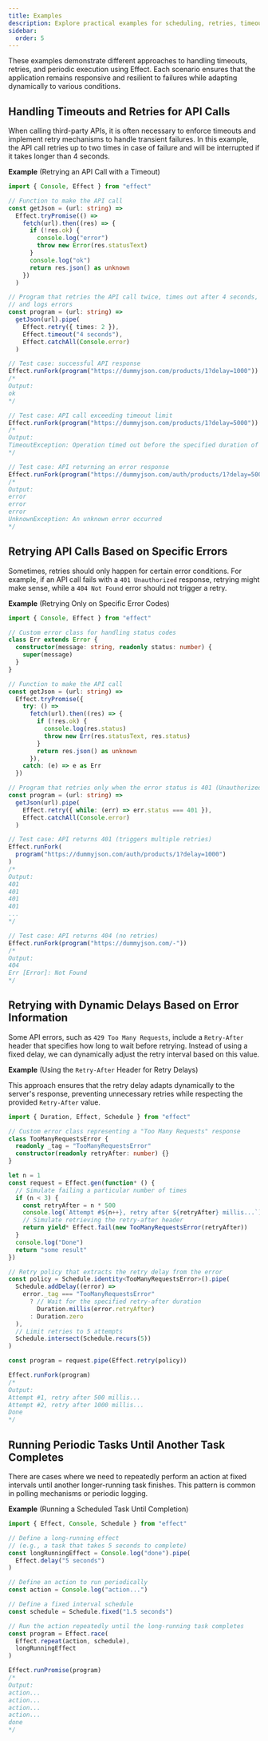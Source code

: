 ```yaml
---
title: Examples
description: Explore practical examples for scheduling, retries, timeouts, and periodic task execution in Effect.
sidebar:
  order: 5
---
```


These examples demonstrate different approaches to handling timeouts, retries, and periodic execution using Effect. Each scenario ensures that the application remains responsive and resilient to failures while adapting dynamically to various conditions.

## Handling Timeouts and Retries for API Calls

When calling third-party APIs, it is often necessary to enforce timeouts and implement retry mechanisms to handle transient failures. In this example, the API call retries up to two times in case of failure and will be interrupted if it takes longer than 4 seconds.

**Example** (Retrying an API Call with a Timeout)

```ts twoslash
import { Console, Effect } from "effect"

// Function to make the API call
const getJson = (url: string) =>
  Effect.tryPromise(() =>
    fetch(url).then((res) => {
      if (!res.ok) {
        console.log("error")
        throw new Error(res.statusText)
      }
      console.log("ok")
      return res.json() as unknown
    })
  )

// Program that retries the API call twice, times out after 4 seconds,
// and logs errors
const program = (url: string) =>
  getJson(url).pipe(
    Effect.retry({ times: 2 }),
    Effect.timeout("4 seconds"),
    Effect.catchAll(Console.error)
  )

// Test case: successful API response
Effect.runFork(program("https://dummyjson.com/products/1?delay=1000"))
/*
Output:
ok
*/

// Test case: API call exceeding timeout limit
Effect.runFork(program("https://dummyjson.com/products/1?delay=5000"))
/*
Output:
TimeoutException: Operation timed out before the specified duration of '4s' elapsed
*/

// Test case: API returning an error response
Effect.runFork(program("https://dummyjson.com/auth/products/1?delay=500"))
/*
Output:
error
error
error
UnknownException: An unknown error occurred
*/
```

## Retrying API Calls Based on Specific Errors

Sometimes, retries should only happen for certain error conditions. For example, if an API call fails with a `401 Unauthorized` response, retrying might make sense, while a `404 Not Found` error should not trigger a retry.

**Example** (Retrying Only on Specific Error Codes)

```ts twoslash
import { Console, Effect } from "effect"

// Custom error class for handling status codes
class Err extends Error {
  constructor(message: string, readonly status: number) {
    super(message)
  }
}

// Function to make the API call
const getJson = (url: string) =>
  Effect.tryPromise({
    try: () =>
      fetch(url).then((res) => {
        if (!res.ok) {
          console.log(res.status)
          throw new Err(res.statusText, res.status)
        }
        return res.json() as unknown
      }),
    catch: (e) => e as Err
  })

// Program that retries only when the error status is 401 (Unauthorized)
const program = (url: string) =>
  getJson(url).pipe(
    Effect.retry({ while: (err) => err.status === 401 }),
    Effect.catchAll(Console.error)
  )

// Test case: API returns 401 (triggers multiple retries)
Effect.runFork(
  program("https://dummyjson.com/auth/products/1?delay=1000")
)
/*
Output:
401
401
401
401
...
*/

// Test case: API returns 404 (no retries)
Effect.runFork(program("https://dummyjson.com/-"))
/*
Output:
404
Err [Error]: Not Found
*/
```

## Retrying with Dynamic Delays Based on Error Information

Some API errors, such as `429 Too Many Requests`, include a `Retry-After` header that specifies how long to wait before retrying. Instead of using a fixed delay, we can dynamically adjust the retry interval based on this value.

**Example** (Using the `Retry-After` Header for Retry Delays)

This approach ensures that the retry delay adapts dynamically to the server's response, preventing unnecessary retries while respecting the provided `Retry-After` value.

```ts twoslash
import { Duration, Effect, Schedule } from "effect"

// Custom error class representing a "Too Many Requests" response
class TooManyRequestsError {
  readonly _tag = "TooManyRequestsError"
  constructor(readonly retryAfter: number) {}
}

let n = 1
const request = Effect.gen(function* () {
  // Simulate failing a particular number of times
  if (n < 3) {
    const retryAfter = n * 500
    console.log(`Attempt #${n++}, retry after ${retryAfter} millis...`)
    // Simulate retrieving the retry-after header
    return yield* Effect.fail(new TooManyRequestsError(retryAfter))
  }
  console.log("Done")
  return "some result"
})

// Retry policy that extracts the retry delay from the error
const policy = Schedule.identity<TooManyRequestsError>().pipe(
  Schedule.addDelay((error) =>
    error._tag === "TooManyRequestsError"
      ? // Wait for the specified retry-after duration
        Duration.millis(error.retryAfter)
      : Duration.zero
  ),
  // Limit retries to 5 attempts
  Schedule.intersect(Schedule.recurs(5))
)

const program = request.pipe(Effect.retry(policy))

Effect.runFork(program)
/*
Output:
Attempt #1, retry after 500 millis...
Attempt #2, retry after 1000 millis...
Done
*/
```

## Running Periodic Tasks Until Another Task Completes

There are cases where we need to repeatedly perform an action at fixed intervals until another longer-running task finishes. This pattern is common in polling mechanisms or periodic logging.

**Example** (Running a Scheduled Task Until Completion)

```ts twoslash
import { Effect, Console, Schedule } from "effect"

// Define a long-running effect
// (e.g., a task that takes 5 seconds to complete)
const longRunningEffect = Console.log("done").pipe(
  Effect.delay("5 seconds")
)

// Define an action to run periodically
const action = Console.log("action...")

// Define a fixed interval schedule
const schedule = Schedule.fixed("1.5 seconds")

// Run the action repeatedly until the long-running task completes
const program = Effect.race(
  Effect.repeat(action, schedule),
  longRunningEffect
)

Effect.runPromise(program)
/*
Output:
action...
action...
action...
action...
done
*/
```
